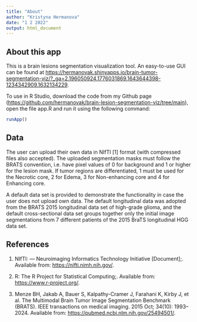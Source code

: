 ```yaml
---
title: "About"
author: "Kristyna Hermanova"
date: "1 2 2022"
output: html_document
---
```


## About this app

This is a brain lesions segmentation visualization tool. An easy-to-use GUI can be found at <https://hermanovak.shinyapps.io/brain-tumor-segmentation-viz/?_ga=2.196050924.1776031869.1643644398-1234342909.1632134229>. 

To use in R Studio, download the code from my Github page (<https://github.com/hermanovak/brain-lesion-segmentation-viz/tree/main>), open the file app.R and run it using the following command:

```r
runApp()
```

## Data

The user can upload their own data in NIfTI [1] format (with compressed files also accepted). The uploaded segmentation masks must follow the BRATS convention, i.e. have pixel values of 0 for background and 1 or higher for the lesion mask. If tumor regions are differentiated, 1 must be used for the Necrotic core, 2 for Edema, 3 for Non-enhancing core and 4 for Enhancing core. 

A default data set is provided to demonstrate the functionality in case the user does not upload own data. The default longitudinal data was adopted from the BRATS 2015 longitudinal data set of high-grade glioma, and the default cross-sectional data set groups together only the initial image segmentations from 7 different patients of the 2015 BraTS longitudinal HGG data set.


## References
1. NIfTI: — Neuroimaging Informatics Technology Initiative [Document];. Available from: <https://nifti.nimh.nih.gov/>.

2. R: The R Project for Statistical Computing;. Available from: <https://www.r-project.org/>.

3. Menze BH, Jakab A, Bauer S, Kalpathy-Cramer J, Farahani K, Kirby J, et al. The Multimodal Brain Tumor
Image Segmentation Benchmark (BRATS). IEEE transactions on medical imaging. 2015 Oct; 34(10): 1993–2024. Available from: <https://pubmed.ncbi.nlm.nih.gov/25494501/>. 
